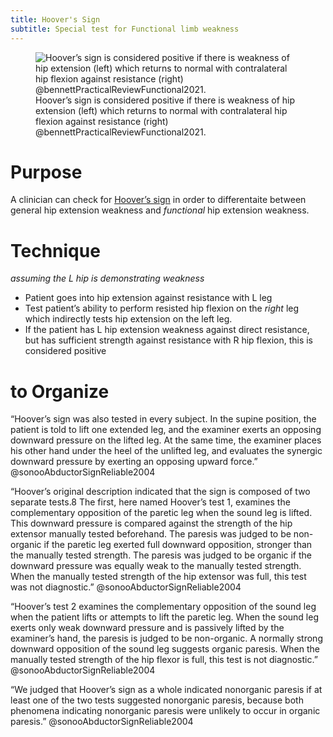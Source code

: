 ```yaml
---
title: Hoover's Sign
subtitle: Special test for Functional limb weakness
---
```


![Hoover’s sign is considered positive if there is weakness of hip extension (left) which returns to normal with contralateral hip flexion against resistance (right) @bennettPracticalReviewFunctional2021.](/The Archive/Examination/Tests and Measures/Strength/Functional limb weakness tests/images/bennettPracticalReviewFunctional2021 fig1 hoovers sign.png)

# Purpose

A clinician can check for [Hoover's sign]({{< var ref-hoovers-sign.path >}}) in order to differentaite between general hip extension weakness and *functional* hip extension weakness.

# Technique

*assuming the L hip is demonstrating weakness*

- Patient goes into hip extension against resistance with L leg
- Test patient's ability to perform resisted hip flexion on the *right* leg which indirectly tests hip extension on the left leg.
- If the patient has L hip extension weakness against direct resistance, but has sufficient strength against resistance with R hip flexion, this is considered positive


# to Organize

"Hoover’s sign was also tested in every subject. In the supine position, the patient is told to lift one extended leg, and the examiner exerts an opposing downward pressure on the lifted leg. At the same time, the examiner places his other hand under the heel of the unlifted leg, and evaluates the synergic downward pressure by exerting an opposing upward force. " @sonooAbductorSignReliable2004

"Hoover’s original description indicated that the sign is composed of two separate tests.8 The first, here named Hoover’s test 1, examines the complementary opposition of the paretic leg when the sound leg is lifted. This downward pressure is compared against the strength of the hip extensor manually tested beforehand. The paresis was judged to be non-organic if the paretic leg exerted full downward opposition, stronger than the manually tested strength. The paresis was judged to be organic if the downward pressure was equally weak to the manually tested strength. When the manually tested strength of the hip extensor was full, this test was not diagnostic. " @sonooAbductorSignReliable2004

"Hoover’s test 2 examines the complementary opposition of the sound leg when the patient lifts or attempts to lift the paretic leg. When the sound leg exerts only weak downward pressure and is passively lifted by the examiner’s hand, the paresis is judged to be non-organic. A normally strong downward opposition of the sound leg suggests organic paresis. When the manually tested strength of the hip flexor is full, this test is not diagnostic. " @sonooAbductorSignReliable2004

"We judged that Hoover’s sign as a whole indicated nonorganic paresis if at least one of the two tests suggested nonorganic paresis, because both phenomena indicating nonorganic paresis were unlikely to occur in organic paresis." @sonooAbductorSignReliable2004
